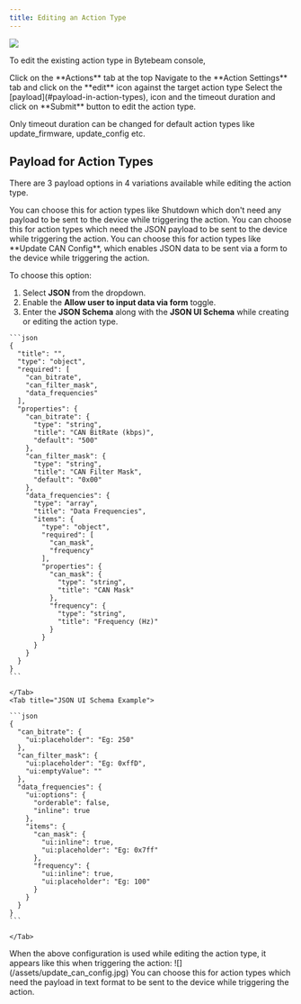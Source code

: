 ```yaml
---
title: Editing an Action Type
---
```


![](https://usercontent.clueso.io/1f4455e0-789e-4beb-8cd9-4dac96bc47e4/95fc0fba-36b6-472a-857a-1b5a582c85b1/f163bc46-1a2e-43e3-9b51-dd57aa3fdd89/images/238d57d9-5afc-4cfa-98f3-0e6fd52ab425.gif)

To edit the existing action type in Bytebeam console,

<Steps>
  <Step title="Access Actions Tab">
    Click on the **Actions** tab at the top
  </Step>
  <Step title="Go to Action Settings Tab and Initiate Action Type Edit">
    Navigate to the **Action Settings** tab and click on the **edit** icon against the target action type
  </Step>
  <Step title="Fill Details">
    Select the [payload](#payload-in-action-types), icon and the timeout duration and click on **Submit** button to edit the action type.
</Step>
</Steps>

<Warning>Only timeout duration can be changed for default action types like update_firmware, update_config etc.</Warning>

## <a id="payload-in-action-types"></a>Payload for Action Types
There are 3 payload options in 4 variations available while editing the action type.

<AccordionGroup>
  <Accordion title="None" icon="circle">
    You can choose this for action types like Shutdown which don't need any payload to be sent to the device while triggering the action.
  </Accordion>

  <Accordion title="JSON" icon="file-code">
    You can choose this for action types which need the JSON payload to be sent to the device while triggering the action.

  </Accordion>

  <Accordion title="JSON Data via form" icon="file-signature">
  You can choose this for action types like **Update CAN Config**, which enables JSON data to be sent via a form to the device while triggering the action.

  To choose this option:
  1. Select **JSON** from the dropdown.
  2. Enable the **Allow user to input data via form** toggle.
  3. Enter the **JSON Schema** along with the **JSON UI Schema** while creating or editing the action type.

  <Tabs>
    <Tab title="JSON Schema Example">
    
    ```json
    {
      "title": "",
      "type": "object",
      "required": [
        "can_bitrate",
        "can_filter_mask",
        "data_frequencies"
      ],
      "properties": {
        "can_bitrate": {
          "type": "string",
          "title": "CAN BitRate (kbps)",
          "default": "500"
        },
        "can_filter_mask": {
          "type": "string",
          "title": "CAN Filter Mask",
          "default": "0x00"
        },
        "data_frequencies": {
          "type": "array",
          "title": "Data Frequencies",
          "items": {
            "type": "object",
            "required": [
              "can_mask",
              "frequency"
            ],
            "properties": {
              "can_mask": {
                "type": "string",
                "title": "CAN Mask"
              },
              "frequency": {
                "type": "string",
                "title": "Frequency (Hz)"
              }
            }
          }
        }
      }
    }
    ```
    
    </Tab>
    <Tab title="JSON UI Schema Example">
    
    ```json
    {
      "can_bitrate": {
        "ui:placeholder": "Eg: 250"
      },
      "can_filter_mask": {
        "ui:placeholder": "Eg: 0xffD",
        "ui:emptyValue": ""
      },
      "data_frequencies": {
        "ui:options": {
          "orderable": false,
          "inline": true
        },
        "items": {
          "can_mask": {
            "ui:inline": true,
            "ui:placeholder": "Eg: 0x7ff"
          },
          "frequency": {
            "ui:inline": true,
            "ui:placeholder": "Eg: 100"
          }
        }
      }
    }
    ```
    
    </Tab>
  </Tabs>
  When the above configuration is used while editing the action type, it appears like this when triggering the action:
  ![](/assets/update_can_config.jpg)
  </Accordion>

  <Accordion title="Text" icon="pencil">
    You can choose this for action types which need the payload in text format to be sent to the device while triggering the action.
  </Accordion>
</AccordionGroup>
